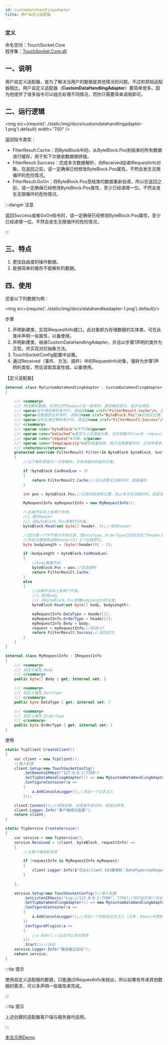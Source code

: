 ```yaml
---
id: customdatahandlingadapter
title: 用户自定义适配器
---
```


### 定义

命名空间：TouchSocket.Core <br/>
程序集：[TouchSocket.Core.dll](https://www.nuget.org/packages/TouchSocket.Core)

## 一、说明

用户自定义适配器，是为了解决当用户的数据是其他情况的问题。不过和原始适配器相比，用户自定义适配器（**CustomDataHandlingAdapter**）要简单很多。因为他提供了很多指令可以组合处理不同情况，而你只需要简单调用即可。

## 二、运行逻辑

<img src={require('../static/img/docs/customdatahandlingadapter-1.png').default} width="700" />

返回指令类型：

- FilterResult.Cache：将ByteBlock中的，从ByteBlock.Pos到结束的所有数据进行缓存，用于和下次接收数据做拼接。
- FilterResult.Success：完成本次数据解析，向Received投递IRequestInfo对象。在返回之前，请一定确保已经修改ByteBlock.Pos属性。不然会发生无限循环的危险情况。
- FilterResult.GoOn：将ByteBlock.Pos至结束的数据重新投递，所以在返回之前，请一定确保已经修改ByteBlock.Pos属性，至少已经递增一位。不然会发生无限循环的危险情况。

:::danger 注意

返回Success或者GoOn指令时，请一定确保已经修改ByteBlock.Pos属性，至少已经递增一位。不然会发生无限循环的危险情况。

:::  

## 三、特点

1. 更加自由度的操作数据。
2. 能够简单的缓存不能解析的数据。


## 四、使用

还是以下列数据为例：

<img src={require('../static/img/docs/datahandleadapter-1.png').default}/>

步骤

1. 声明新建类，实现IRequestInfo接口，此对象即为存储数据的实体类，可在此类中声明一些属性，以备使用。
2. 声明新建类，继承CustomDataHandlingAdapter，并且以步骤1声明的类作为泛型。并实现对应抽象方法。
3. TouchSocketConfig配置中设置。
4. 通过Received（事件、方法、插件）中的RequestInfo对象，强转为步骤1声明的类型，然后读取其属性值，以备使用。

【定义适配器】

```csharp
internal class MyCustomDataHandlingAdapter : CustomDataHandlingAdapter<MyRequestInfo>
{

    /// <summary>
    /// 筛选解析数据。实例化的TRequest会一直保存，直至解析成功，或手动清除。
    /// <para>当不满足解析条件时，请返回<see cref="FilterResult.Cache"/>，此时会保存<see cref="ByteBlock.CanReadLen"/>的数据</para>
    /// <para>当数据部分异常时，请移动<see cref="ByteBlock.Pos"/>到指定位置，然后返回<see cref="FilterResult.GoOn"/></para>
    /// <para>当完全满足解析条件时，请返回<see cref="FilterResult.Success"/>最后将<see cref="ByteBlock.Pos"/>移至指定位置。</para>
    /// </summary>
    /// <param name="byteBlock">字节块</param>
    /// <param name="beCached">是否为上次遗留对象，当该参数为True时，request也将是上次实例化的对象。</param>
    /// <param name="request">对象。</param>
    /// <param name="tempCapacity">缓存容量指导，指示当需要缓存时，应该申请多大的内存。</param>
    /// <returns></returns>
    protected override FilterResult Filter(in ByteBlock byteBlock, bool beCached, ref MyRequestInfo request, ref int tempCapacity)
    {
        //以下解析思路为一次性解析，不考虑缓存的临时对象。

        if (byteBlock.CanReadLen < 3)
        {
            return FilterResult.Cache;//当头部都无法解析时，直接缓存
        }

        int pos = byteBlock.Pos;//记录初始游标位置，防止本次无法解析时，回退游标。

        MyRequestInfo myRequestInfo = new MyRequestInfo();

        //此操作实际上有两个作用，
        //1.填充header
        //2.将byteBlock.Pos递增3的长度。
        byteBlock.Read(out byte[] header, 3);//填充header

        //因为第一个字节表示所有长度，而DataType、OrderType已经包含在了header里面。
        //所有只需呀再读取header[0]-2个长度即可。
        byte bodyLength = (byte)(header[0] - 2);

        if (bodyLength > byteBlock.CanReadLen)
        {
            //body数据不足。
            byteBlock.Pos = pos;//回退游标
            return FilterResult.Cache;
        }
        else
        {
            //此操作实际上有两个作用，
            //1.填充body
            //2.将byteBlock.Pos递增bodyLength的长度。
            byteBlock.Read(out byte[] body, bodyLength);

            myRequestInfo.DataType = header[1];
            myRequestInfo.OrderType = header[2];
            myRequestInfo.Body = body;
            request = myRequestInfo;//赋值ref
            return FilterResult.Success;//返回成功
        }
    }
}

internal class MyRequestInfo : IRequestInfo
{
    /// <summary>
    /// 自定义属性,Body
    /// </summary>
    public byte[] Body { get; internal set; }

    /// <summary>
    /// 自定义属性,DataType
    /// </summary>
    public byte DataType { get; internal set; }

    /// <summary>
    /// 自定义属性,OrderType
    /// </summary>
    public byte OrderType { get; internal set; }
}
```

使用

```csharp {7,30}
static TcpClient CreateClient()
{
    var client = new TcpClient();
    //载入配置
    client.Setup(new TouchSocketConfig()
        .SetRemoteIPHost("127.0.0.1:7789")
        .SetTcpDataHandlingAdapter(() => new MyCustomDataHandlingAdapter())
        .ConfigureContainer(a =>
        {
            a.AddConsoleLogger();//添加一个日志注入
        }));

    client.Connect();//调用连接，当连接不成功时，会抛出异常。
    client.Logger.Info("客户端成功连接");
    return client;
}

static TcpService CreateService()
{
    var service = new TcpService();
    service.Received = (client, byteBlock, requestInfo) =>
    {
        //从客户端收到信息

        if (requestInfo is MyRequestInfo myRequest)
        {
            client.Logger.Info($"已从{client.Id}接收到：DataType={myRequest.DataType},OrderType={myRequest.OrderType},消息={Encoding.UTF8.GetString(myRequest.Body)}");
        }
       
    };

    service.Setup(new TouchSocketConfig()//载入配置
        .SetListenIPHosts("tcp://127.0.0.1:7789", 7790)//同时监听两个地址
        .SetTcpDataHandlingAdapter(() => new MyCustomDataHandlingAdapter())
        .ConfigureContainer(a =>
        {
            a.AddConsoleLogger();//添加一个控制台日志注入（注意：在maui中控制台日志不可用）
        })
        .ConfigurePlugins(a =>
        {
            //a.Add();//此处可以添加插件
        }))
        .Start();//启动
    service.Logger.Info("服务器已启动");
    return service;
}
```

:::tip 提示

使用自定义适配器的数据，只能通过IRequestInfo来抛出，所以如果有传递其他数据的需求，可以多声明一些属性来完成。

:::  

:::tip 提示

上述创建的适配器客户端与服务器均适用。

:::  

[本文示例Demo](https://gitee.com/RRQM_Home/TouchSocket/tree/master/examples/Adapter/CustomAdapterConsoleApp)